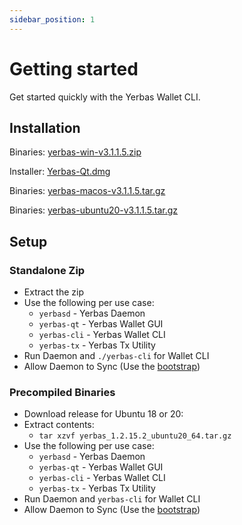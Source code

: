 ```yaml
---
sidebar_position: 1
---
```



# Getting started

Get started quickly with the Yerbas Wallet CLI.

## Installation

<Tabs>
  <TabItem value="windows" label="Windows" default>
    <p>Binaries: <a href="https://github.com/The-Yerbas-Endeavor/yerbas/releases/download/v3.1.1.5/yerbas-win-v3.1.1.5.zip" class="button button--primary">yerbas-win-v3.1.1.5.zip</a></p>
  </TabItem>
  <TabItem value="mac" label="Mac" default>
    <p>Installer: <a href="https://github.com/The-Yerbas-Endeavor/yerbas/releases/download/v3.1.1.5/Yerbas-Qt.dmg" class="button button--primary">Yerbas-Qt.dmg</a></p>
    <p>Binaries: <a href="https://github.com/The-Yerbas-Endeavor/yerbas/releases/download/v3.1.1.5/yerbas-macos-v3.1.1.5.tar.gz" class="button button--primary">yerbas-macos-v3.1.1.5.tar.gz</a></p>
  </TabItem>
  <TabItem value="linux" label="Linux">
    <p>Binaries: <a href="https://github.com/The-Yerbas-Endeavor/yerbas/releases/download/v3.1.1.5/yerbas-ubuntu20-v3.1.1.5.tar.gz" class="button button--primary">yerbas-ubuntu20-v3.1.1.5.tar.gz</a></p>
  </TabItem>
</Tabs>

## Setup

### Standalone Zip

- Extract the zip
- Use the following per use case:
  - `yerbasd` - Yerbas Daemon
  - `yerbas-qt` - Yerbas Wallet GUI
  - `yerbas-cli` - Yerbas Wallet CLI
  - `yerbas-tx` - Yerbas Tx Utility
- Run Daemon and `./yerbas-cli` for Wallet CLI
- Allow Daemon to Sync (Use the [bootstrap](/docs/wallet/bootstrap))

### Precompiled Binaries

- Download release for Ubuntu 18 or 20:
- Extract contents:
  - `tar xzvf yerbas_1.2.15.2_ubuntu20_64.tar.gz`
- Use the following per use case:
  - `yerbasd` - Yerbas Daemon
  - `yerbas-qt` - Yerbas Wallet GUI
  - `yerbas-cli` - Yerbas Wallet CLI
  - `yerbas-tx` - Yerbas Tx Utility
- Run Daemon and `yerbas-cli` for Wallet CLI
- Allow Daemon to Sync (Use the [bootstrap](/docs/wallet/bootstrap))
